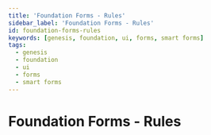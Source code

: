 ---
title: 'Foundation Forms - Rules'
sidebar_label: 'Foundation Forms - Rules'
id: foundation-forms-rules
keywords: [genesis, foundation, ui, forms, smart forms]
tags:
  - genesis
  - foundation
  - ui
  - forms
  - smart forms
---

# Foundation Forms - Rules
